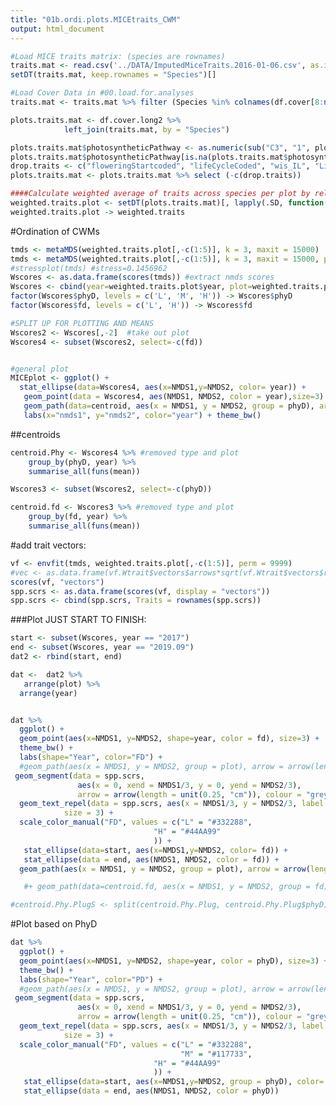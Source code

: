 ```yaml
---
title: "01b.ordi.plots.MICEtraits_CWM"
output: html_document
---
```


```r
#Load MICE traits matrix: (species are rownames)
traits.mat <- read.csv('../DATA/ImputedMiceTraits.2016-01-06.csv', as.is = T, row.names = 1)
setDT(traits.mat, keep.rownames = "Species")[]

#Load Cover Data in #00.load.for.analyses
traits.mat <- traits.mat %>% filter (Species %in% colnames(df.cover[8:ncol(df.cover)])) ##Filter to species in cover df and traits matrix:

plots.traits.mat <- df.cover.long2 %>% 
            left_join(traits.mat, by = "Species")

plots.traits.mat$photosyntheticPathway <- as.numeric(sub("C3", "1", plots.traits.mat$photosyntheticPathway))
plots.traits.mat$photosyntheticPathway[is.na(plots.traits.mat$photosyntheticPathway)] <- 0 #replace NA for C4 with 0
drop.traits <- c("floweringStartcoded", "lifeCycleCoded", "wis_IL", "Lifeform", "habitClean")
plots.traits.mat <- plots.traits.mat %>% select (-c(drop.traits))

####Calculate weighted average of traits across species per plot by relative abundance 
weighted.traits.plot <- setDT(plots.traits.mat)[, lapply(.SD, function(x) weighted.mean(x, value, na.rm = TRUE)), by = c("year", "plot", "type", "phyD", "fd"), .SDcols  = seedMass:genome_Use]
weighted.traits.plot -> weighted.traits
```

#Ordination of CWMs  
```r
tmds <- metaMDS(weighted.traits.plot[,-c(1:5)], k = 3, maxit = 15000)  
tmds <- metaMDS(weighted.traits.plot[,-c(1:5)], k = 3, maxit = 15000, previous.best = tmds)
#stressplot(tmds) #stress=0.1456962
Wscores <- as.data.frame(scores(tmds)) #extract nmds scores
Wscores <- cbind(year=weighted.traits.plot$year, plot=weighted.traits.plot$plot,phyD=weighted.traits.plot$phyD, fd=weighted.traits.plot$fd, Wscores) #add back in plot, yr, Codes
factor(Wscores$phyD, levels = c('L', 'M', 'H')) -> Wscores$phyD
factor(Wscores$fd, levels = c('L', 'H')) -> Wscores$fd

#SPLIT UP FOR PLOTTING AND MEANS
Wscores2 <- Wscores[,-2]  #take out plot
Wscores4 <- subset(Wscores2, select=-c(fd))


#general plot
MICEplot <- ggplot() + 
  stat_ellipse(data=Wscores4, aes(x=NMDS1,y=NMDS2, color= year)) +
   geom_point(data = Wscores4, aes(NMDS1, NMDS2, color = year),size=3) +
   geom_path(data=centroid, aes(x = NMDS1, y = NMDS2, group = phyD), arrow = arrow(length = unit(0.15, "cm")), colour="black", size = .85) + 
   labs(x="nmds1", y="nmds2", color="year") + theme_bw() 
```

##centroids
```r
centroid.Phy <- Wscores4 %>% #removed type and plot 
    group_by(phyD, year) %>% 
    summarise_all(funs(mean))

Wscores3 <- subset(Wscores2, select=-c(phyD))

centroid.fd <- Wscores3 %>% #removed type and plot 
    group_by(fd, year) %>% 
    summarise_all(funs(mean))

```

#add trait vectors:
```r
vf <- envfit(tmds, weighted.traits.plot[,-c(1:5)], perm = 9999)
#vec <- as.data.frame(vf.Wtrait$vectors$arrows*sqrt(vf.Wtrait$vectors$r))
scores(vf, "vectors")
spp.scrs <- as.data.frame(scores(vf, display = "vectors"))
spp.scrs <- cbind(spp.scrs, Traits = rownames(spp.scrs))
```

###Plot JUST START TO FINISH:
```r
start <- subset(Wscores, year == "2017")
end <- subset(Wscores, year == "2019.09")
dat2 <- rbind(start, end)

dat <-  dat2 %>% 
   arrange(plot) %>%
  arrange(year)


dat %>%  
  ggplot() +
  geom_point(aes(x=NMDS1, y=NMDS2, shape=year, color = fd), size=3) +
  theme_bw() +
  labs(shape="Year", color="FD") +
  #geom_path(aes(x = NMDS1, y = NMDS2, group = plot), arrow = arrow(length = unit(0.15, "cm")), color="grey") +
 geom_segment(data = spp.scrs,
               aes(x = 0, xend = NMDS1/3, y = 0, yend = NMDS2/3),
               arrow = arrow(length = unit(0.25, "cm")), colour = "grey") +
  geom_text_repel(data = spp.scrs, aes(x = NMDS1/3, y = NMDS2/3, label = Traits),
            size = 3) +
  scale_color_manual("FD", values = c("L" = "#332288",
                                "H" = "#44AA99"
                                )) +
   stat_ellipse(data=start, aes(x=NMDS1,y=NMDS2, color= fd)) +
   stat_ellipse(data = end, aes(NMDS1, NMDS2, color = fd)) +
  geom_path(aes(x = NMDS1, y = NMDS2, group = plot), arrow = arrow(length = unit(0.15, "cm")), color="grey")

   #+ geom_path(data=centroid.fd, aes(x = NMDS1, y = NMDS2, group = fd), arrow = arrow(length = unit(0.15, "cm")), colour="red", size = 1)  +

#centroid.Phy.PlugS <- split(centroid.Phy.Plug, centroid.Phy.Plug$phyD)
```

#Plot based on PhyD
```r
dat %>%  
  ggplot() +
  geom_point(aes(x=NMDS1, y=NMDS2, shape=year, color = phyD), size=3) +
  theme_bw() +
  labs(shape="Year", color="PD") +
  #geom_path(aes(x = NMDS1, y = NMDS2, group = plot), arrow = arrow(length = unit(0.15, "cm")), color="grey") +
 geom_segment(data = spp.scrs,
               aes(x = 0, xend = NMDS1/3, y = 0, yend = NMDS2/3),
               arrow = arrow(length = unit(0.25, "cm")), colour = "grey") +
  geom_text_repel(data = spp.scrs, aes(x = NMDS1/3, y = NMDS2/3, label = Traits),
            size = 3) +
  scale_color_manual("FD", values = c("L" = "#332288",
                                      "M" = "#117733",
                                "H" = "#44AA99"
                                )) +
   stat_ellipse(data=start, aes(x=NMDS1,y=NMDS2, group = phyD), color= "grey") +
   stat_ellipse(data = end, aes(NMDS1, NMDS2, color = phyD)) 

```